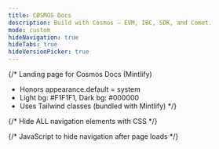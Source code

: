 ```yaml
---
title: CØSMOS Docs
description: Build with Cosmos — EVM, IBC, SDK, and Comet.
mode: custom
hideNavigation: true
hideTabs: true
hideVersionPicker: true
---
```


{/*
  Landing page for Cosmos Docs (Mintlify)
  - Honors appearance.default = system
  - Light bg: #F1F1F1, Dark bg: #000000
  - Uses Tailwind classes (bundled with Mintlify)
*/}

{/* Hide ALL navigation elements with CSS */}
<style jsx global>{`
  /* Hide navigation tabs and version switcher */
  [data-testid*="navigation"],
  [data-testid*="nav"],
  [data-testid*="tab"],
  [data-testid="version-picker"],
  .navigation-tabs,
  .version-picker,
  nav[role="navigation"],
  div[role="tablist"],
  header nav,
  .mint-nav,
  /* Specific Mintlify version switcher class */
  .hidden.lg\:flex.items-center.gap-x-2,
  [class~="hidden"][class~="lg:flex"][class~="items-center"][class~="gap-x-2"],
  /* Hide navigation tabs */
  [data-testid="navigation-tabs"],
  [data-testid="version-picker"],
  .navigation-tabs,
  .version-picker,
  nav[role="navigation"],
  .mint-navigation,
  .mint-tabs,
  /* More specific selectors */
  div[role="tablist"],
  .tab-container,
  .dropdown-container,
  [class*="tab"]:not(.min-h-),
  [class*="dropdown"],
  [class*="navigation"],
  /* Hide header navigation entirely for landing page */
  header nav,
  header > div > nav,
  /* Try to hide the entire top section */
  body > div:first-child,
  #__next > div:first-child,
  .mint-header,
  .mint-nav {
    display: none !important;
    visibility: hidden !important;
    height: 0 !important;
    overflow: hidden !important;
  }

  /* Adjust body to account for hidden header */
  body {
    margin: 0 !important;
    padding: 0 !important;
  }

  /* Make sure the main content fills the screen */
  main,
  .main-content,
  [role="main"] {
    padding-top: 0 !important;
    margin-top: 0 !important;
  }
`}</style>

{/* JavaScript to hide navigation after page loads */}
<script dangerouslySetInnerHTML={{
  __html: `
    function hideNavigation() {
      const selectors = [
        // Navigation tabs
        '[data-testid="navigation-tabs"]',
        '[data-testid*="tab"]',
        '.navigation-tabs',
        'nav[role="navigation"]',
        'div[role="tablist"]',
        '[role="tab"]',
        '[role="tabpanel"]',
        // Version switcher
        '[data-testid="version-picker"]',
        '.version-picker',
        '.hidden.lg\\:flex.items-center.gap-x-2',
        '[class~="hidden"][class~="lg:flex"][class~="items-center"][class~="gap-x-2"]',
        // Header navigation
        'header nav',
        '.mint-nav'
      ];

      // Also try to find elements by their text content
      const tabTexts = ['Documentation', 'API Reference', 'Release'];
      document.querySelectorAll('*').forEach(el => {
        if (tabTexts.includes(el.textContent?.trim()) &&
            el.tagName !== 'HTML' && el.tagName !== 'BODY' &&
            el.offsetWidth > 0 && el.offsetHeight > 0) {
          // Hide the element and its parent if it looks like a tab
          if (el.parentElement && (
              el.parentElement.role === 'tablist' ||
              el.parentElement.className.includes('tab') ||
              el.parentElement.className.includes('nav')
          )) {
            el.parentElement.style.display = 'none';
          } else {
            el.style.display = 'none';
          }
        }
      });

      selectors.forEach(selector => {
        try {
          const elements = document.querySelectorAll(selector);
          elements.forEach(el => {
            el.style.display = 'none';
            el.style.visibility = 'hidden';
            el.style.height = '0';
            el.style.overflow = 'hidden';
          });
        } catch(e) {
          console.log('Selector failed:', selector, e);
        }
      });

    }

    // Run immediately and also after DOM loads
    hideNavigation();
    document.addEventListener('DOMContentLoaded', hideNavigation);
    window.addEventListener('load', hideNavigation);

    // Also run on any changes (for dynamic content)
    setTimeout(hideNavigation, 100);
    setTimeout(hideNavigation, 500);
    setTimeout(hideNavigation, 1000);
  `
}} />

<div className="min-h-[calc(100vh)] w-full bg-[#F1F1F1] dark:bg-black">

  {/* Hero */}
  <section className="mx-auto max-w-6xl px-6 pt-20 pb-10 text-center">
    <div className="inline-flex items-center gap-2 rounded-full border border-black/10 bg-white px-3 py-1 text-xs font-medium tracking-wide dark:border-white/10 dark:bg-white/5">
      <span>Cosmos Developer Platform</span>
    </div>

    <h1 className="mt-6 text-4xl font-extrabold tracking-tight text-black dark:text-white sm:text-5xl">
      Build with Cosmos
    </h1>
    <p className="mx-auto mt-4 max-w-2xl text-base leading-relaxed text-neutral-700 dark:text-neutral-300">
      Choose your stack to get started—deploy with Cosmos EVM, connect chains with IBC,
      use the Cosmos SDK, or run fast finality with CometBFT.
    </p>

    {/* Primary CTAs */}
    <div className="mt-8 flex flex-wrap items-center justify-center gap-3">
      <a
        href="/docs/search"
        className="rounded-xl bg-black px-4 py-2 text-sm font-semibold text-white shadow-sm ring-1 ring-black/10 hover:opacity-90 dark:bg-white dark:text-black dark:ring-white/10"
      >
        Search docs…
      </a>
      <a
        href="https://github.com/cosmos"
        className="rounded-xl bg-white px-4 py-2 text-sm font-semibold text-black shadow-sm ring-1 ring-black/10 hover:bg-neutral-50 dark:bg-white/10 dark:text-white dark:ring-white/10 dark:hover:bg-white/15"
      >
        GitHub
      </a>
    </div>
  </section>

  {/* Product Grid (3 cards) */}
  <section className="mx-auto max-w-6xl px-6 pb-20">
    <div className="grid grid-cols-1 gap-5 sm:grid-cols-2 lg:grid-cols-3">

      {/* EVM */}
      <a
        href="/docs/evm/v0.4.x/documentation/overview"
        className="group rounded-2xl border border-black/10 bg-white p-5 shadow-sm transition hover:-translate-y-1 hover:shadow-md dark:border-white/10 dark:bg-white/5"
      >
        <div className="mb-3 inline-flex h-10 w-10 items-center justify-center rounded-xl bg-black text-white dark:bg-white dark:text-black">
          <svg viewBox="0 0 24 24" className="h-6 w-6" fill="currentColor"><path d="M7 7h10v10H7z"/></svg>
        </div>
        <h3 className="text-lg font-semibold text-black dark:text-white">EVM</h3>
        <p className="mt-1 text-sm text-neutral-700 dark:text-neutral-300">
          Ethereum compatibility with Cosmos-native modules and instant finality.
        </p>
        <span className="mt-3 inline-block text-sm font-semibold text-black/80 underline decoration-transparent underline-offset-4 transition group-hover:decoration-black dark:text-white/90 dark:group-hover:decoration-white">
          Explore EVM →
        </span>
      </a>

      {/* IBC */}
      <a
        href="/docs/ibc/next/index"
        className="group rounded-2xl border border-black/10 bg-white p-5 shadow-sm transition hover:-translate-y-1 hover:shadow-md dark:border-white/10 dark:bg-white/5"
      >
        <div className="mb-3 inline-flex h-10 w-10 items-center justify-center rounded-xl bg-black text-white dark:bg-white dark:text-black">
          <svg viewBox="0 0 24 24" className="h-6 w-6" fill="currentColor"><path d="M12 2a10 10 0 100 20 10 10 0 000-20z"/></svg>
        </div>
        <h3 className="text-lg font-semibold text-black dark:text-white">IBC</h3>
        <p className="mt-1 text-sm text-neutral-700 dark:text-neutral-300">
          Secure interoperability for transferring data and value across chains.
        </p>
        <span className="mt-3 inline-block text-sm font-semibold text-black/80 underline decoration-transparent underline-offset-4 transition group-hover:decoration-black dark:text-white/90 dark:group-hover:decoration-white">
          Explore IBC →
        </span>
      </a>

      {/* SDK */}
      <a
        href="/docs/sdk/v0.53/learn"
        className="group rounded-2xl border border-black/10 bg-white p-5 shadow-sm transition hover:-translate-y-1 hover:shadow-md dark:border-white/10 dark:bg-white/5"
      >
        <div className="mb-3 inline-flex h-10 w-10 items-center justify-center rounded-xl bg-black text-white dark:bg-white dark:text-black">
          <svg viewBox="0 0 24 24" className="h-6 w-6" fill="currentColor"><path d="M3 3h8v8H3zM13 3h8v8h-8zM3 13h8v8H3zM13 13h8v8h-8z"/></svg>
        </div>
        <h3 className="text-lg font-semibold text-black dark:text-white">Cosmos SDK</h3>
        <p className="mt-1 text-sm text-neutral-700 dark:text-neutral-300">
          Modular framework for building secure, application-specific blockchains.
        </p>
        <span className="mt-3 inline-block text-sm font-semibold text-black/80 underline decoration-transparent underline-offset-4 transition group-hover:decoration-black dark:text-white/90 dark:group-hover:decoration-white">
          Explore SDK →
        </span>
      </a>

    </div>
  </section>

  {/* Footer-style quick links */}
  <section className="mx-auto max-w-6xl px-6 pb-24">
    <div className="rounded-2xl border border-black/10 bg-white p-6 text-sm text-neutral-700 shadow-sm dark:border-white/10 dark:bg-white/5 dark:text-neutral-300">
      <div className="flex flex-wrap items-center justify-between gap-3">
        <span>Looking for release notes?</span>
        <a
          href="/docs/changelog/release-notes/index"
          className="font-semibold text-black underline decoration-transparent underline-offset-4 hover:decoration-black dark:text-white dark:hover:decoration-white"
        >
          Go to Release Notes →
        </a>
      </div>
    </div>
  </section>

  {/* ===== Footer (brand left-aligned, no newsletter, no sitemap) ===== */}
  <section
    id="page-footer"
    role="contentinfo"
    className="relative mt-12 border-t border-neutral-200 bg-white dark:border-neutral-800 dark:bg-black"
  >
    <div className="pointer-events-none absolute inset-x-0 -top-px h-px bg-gradient-to-r from-transparent via-neutral-400/40 to-transparent dark:via-neutral-600/40" />

    <div className="mx-auto max-w-6xl px-6 py-12">
      {/* Brand – always left aligned */}
      <div className="flex flex-col items-start gap-4 text-left">
        <div className="inline-flex items-center gap-2">
          <span className="inline-flex h-9 w-9 items-center justify-center rounded-xl bg-black text-white dark:bg-white dark:text-black">
            <svg viewBox="0 0 24 24" className="h-5 w-5" fill="currentColor">
              <path d="M12 2l1.9 5.8H20l-4.7 3.4 1.9 5.8L12 13.6 6.8 17l1.9-5.8L4 7.8h6.1L12 2z"/>
            </svg>
          </span>
          <span className="text-lg font-extrabold tracking-tight text-black dark:text-white">CØSMOS</span>
        </div>
        <p className="max-w-xl text-sm leading-relaxed text-neutral-600 dark:text-neutral-400">
          Build sovereign, interoperable chains. EVM, IBC, SDK, and CometBFT—picked and tuned for shipping fast.
        </p>

        {/* Socials */}
        <div className="mt-2 flex items-center gap-4">
          {/* Website (inline globe icon) */}
          <a aria-label="Website" href="https://cosmos.network/" className="text-neutral-600 hover:text-black dark:text-neutral-400 dark:hover:text-white">
            {/* Simple globe with meridians/parallels */}
            <svg viewBox="0 0 24 24" className="h-5 w-5" fill="none" stroke="currentColor" strokeWidth="2" strokeLinecap="round" strokeLinejoin="round" aria-hidden="true">
              <circle cx="12" cy="12" r="9" />
              <path d="M2.5 12h19" />
              <path d="M12 3c3.5 3.5 3.5 14.5 0 18" />
              <path d="M12 3c-3.5 3.5-3.5 14.5 0 18" />
            </svg>
          </a>

          {/* GitHub */}
          <a aria-label="GitHub" href="https://github.com/cosmos" className="text-neutral-600 hover:text-black dark:text-neutral-400 dark:hover:text-white">
            <svg viewBox="0 0 24 24" className="h-5 w-5" fill="currentColor"><path d="M12 .5a12 12 0 0 0-3.8 23.4c.6.1.8-.2.8-.5v-2c-3.3.7-4-1.4-4-1.4-.5-1.1-1.2-1.4-1.2-1.4-1-.7.1-.7.1-.7 1.1.1 1.7 1.1 1.7 1.1 1 .1.8-.7.8-.7-.8-.1-1.6-.4-2.3-.9-2-1.3-2.2-3.5-2.2-3.5 0-1 .3-1.9.9-2.6-.1-.3-.4-1.3.1-2.6 0 0 .8-.3 2.7 1a9.4 9.4 0 0 1 9.8 0c1.8-1.3 2.7-1 2.7-1 .5 1.3.2 2.3.1 2.6.6.7.9 1.6.9 2.6 0 2.2-.8 3.2-2.2 3.5-.6.4-1.4.7-2.3.9 0 0-.2.8.8.7 0 0 .8 0 1.7-1.1 0 0 .1 0 .1.1 0 0-.1 2.1-4 1.4v2c0 .4.2.6.8.5A12 12 0 0 0 12 .5z"/></svg>
          </a>

          {/* Discord */}
          <a aria-label="Discord" href="https://discord.gg/cosmosnetwork" className="text-neutral-600 hover:text-black dark:text-neutral-400 dark:hover:text-white">
            <svg viewBox="0 0 24 24" className="h-5 w-5" fill="currentColor"><path d="M20.3 4.4A17 17 0 0 0 15.9 3l-.2.3c1.5.4 2.6 1 3.5 1.7-1.5-.7-3-.9-4.6-1-1.6 0-3.1.2-4.6 1-.2 0-.3 0-.3-.2a17 17 0 0 0-4.4 1.4C3.2 9 2.8 12.4 3 15.8a17 17 0 0 0 5.2 2.7l.4-.6c-1-.4-1.9-.9-2.7-1.6l.7.4c1.9 1 3.9 1.4 6 1.4 2 0 4-.6 5.9-1.4l.8-.5c-.8.7-1.7 1.2-2.7 1.6l.3.5a17 17 0 0 0 5.3-2.7c.3-3.4 0-6.8-1.8-11.2z"/></svg>
          </a>

          {/* X (Twitter) */}
          <a aria-label="X (Twitter)" href="https://x.com/cosmos" className="text-neutral-600 hover:text-black dark:text-neutral-400 dark:hover:text-white">
            <svg viewBox="0 0 24 24" className="h-5 w-5" fill="currentColor"><path d="M18.2 2H21l-6.4 7.3L22 22h-6.8l-4.4-5.8L5.7 22H3l7-8-6.6-8H8l4 5.2L18.2 2zM17 20h1.8L8.2 4H6.3L17 20z"/></svg>
          </a>

          {/* YouTube */}
          <a aria-label="YouTube" href="https://www.youtube.com/@CosmosNetwork" className="text-neutral-600 hover:text-black dark:text-neutral-400 dark:hover:text-white">
            <svg viewBox="0 0 24 24" className="h-5 w-5" fill="currentColor">
              <path d="M23.5 6.2a3.1 3.1 0 0 0-2.2-2.2C19.7 3.5 12 3.5 12 3.5s-7.7 0-9.3.5A3.1 3.1 0 0 0 .5 6.2 32 32 0 0 0 0 12a32 32 0 0 0 .5 5.8 3.1 3.1 0 0 0 2.2 2.2c1.6.5 9.3.5 9.3.5s7.7 0 9.3-.5a3.1 3.1 0 0 0 2.2-2.2A32 32 0 0 0 24 12a32 32 0 0 0-.5-5.8zM9.8 15.5V8.5l6.2 3.5-6.2 3.5z"/>
            </svg>
          </a>
        </div>
      </div>

      {/* Link Columns */}
      <div className="mt-12 grid grid-cols-2 gap-8 sm:grid-cols-3 lg:grid-cols-5">
        <div>
          <h4 className="text-xs font-semibold uppercase tracking-wider text-neutral-500 dark:text-neutral-400">Build</h4>
          <ul className="mt-3 space-y-2 text-sm">
            <li><a className="text-black underline decoration-transparent underline-offset-4 hover:decoration-black dark:text-white dark:hover:decoration-white" href="/docs/evm/v0.4.x/documentation/overview">EVM</a></li>
            <li><a className="text-black underline decoration-transparent underline-offset-4 hover:decoration-black dark:text-white dark:hover:decoration-white" href="/docs/ibc/next/index">IBC</a></li>
            <li><a className="text-black underline decoration-transparent underline-offset-4 hover:decoration-black dark:text-white dark:hover:decoration-white" href="/docs/sdk/index">Cosmos SDK</a></li>
          </ul>
        </div>

        <div>
          <h4 className="text-xs font-semibold uppercase tracking-wider text-neutral-500 dark:text-neutral-400">Resources</h4>
          <ul className="mt-3 space-y-2 text-sm">
            <li><a className="text-black underline decoration-transparent underline-offset-4 hover:decoration-black dark:text-white dark:hover:decoration-white" href="/docs/search">Search Docs</a></li>
            <li><a className="text-black underline decoration-transparent underline-offset-4 hover:decoration-black dark:text-white dark:hover:decoration-white" href="/docs/changelog/release-notes/index">Release Notes</a></li>
            <li><a className="text-black underline decoration-transparent underline-offset-4 hover:decoration-black dark:text-white dark:hover:decoration-white" href="/docs/changelog">Changelog</a></li>
            <li><a className="text-black underline decoration-transparent underline-offset-4 hover:decoration-black dark:text-white dark:hover:decoration-white" href="/docs/roadmap">Roadmap</a></li>
          </ul>
        </div>

        <div>
          <h4 className="text-xs font-semibold uppercase tracking-wider text-neutral-500 dark:text-neutral-400">Community</h4>
          <ul className="mt-3 space-y-2 text-sm">
            <li><a className="text-black underline decoration-transparent underline-offset-4 hover:decoration-black dark:text-white dark:hover:decoration-white" href="https://github.com/cosmos">GitHub</a></li>
            <li><a className="text-black underline decoration-transparent underline-offset-4 hover:decoration-black dark:text-white dark:hover:decoration-white" href="https://discord.gg/cosmosnetwork">Discord</a></li>
            <li><a className="text-black underline decoration-transparent underline-offset-4 hover:decoration-black dark:text-white dark:hover:decoration-white" href="https://x.com/cosmos">X (Twitter)</a></li>
            <li><a className="text-black underline decoration-transparent underline-offset-4 hover:decoration-black dark:text-white dark:hover:decoration-white" href="https://forum.cosmos.network/">Forum</a></li>
          </ul>
        </div>

        <div>
          <h4 className="text-xs font-semibold uppercase tracking-wider text-neutral-500 dark:text-neutral-400">Learn</h4>
          <ul className="mt-3 space-y-2 text-sm">
            <li><a className="text-black underline decoration-transparent underline-offset-4 hover:decoration-black dark:text-white dark:hover:decoration-white" href="/docs/tutorials">Tutorials</a></li>
            <li><a className="text-black underline decoration-transparent underline-offset-4 hover:decoration-black dark:text-white dark:hover:decoration-white" href="/docs/examples">Examples</a></li>
            <li><a className="text-black underline decoration-transparent underline-offset-4 hover:decoration-black dark:text-white dark:hover:decoration-white" href="/docs/faq">FAQ</a></li>
            <li><a className="text-black underline decoration-transparent underline-offset-4 hover:decoration-black dark:text-white dark:hover:decoration-white" href="/docs/support">Support</a></li>
          </ul>
        </div>

        <div>
          <h4 className="text-xs font-semibold uppercase tracking-wider text-neutral-500 dark:text-neutral-400">Legal</h4>
          <ul className="mt-3 space-y-2 text-sm">
            <li><a className="text-black underline decoration-transparent underline-offset-4 hover:decoration-black dark:text-white dark:hover:decoration-white" href="/docs/legal/privacy">Privacy</a></li>
            <li><a className="text-black underline decoration-transparent underline-offset-4 hover:decoration-black dark:text-white dark:hover:decoration-white" href="/docs/legal/terms">Terms</a></li>
            <li><a className="text-black underline decoration-transparent underline-offset-4 hover:decoration-black dark:text-white dark:hover:decoration-white" href="/docs/legal/license">License</a></li>
          </ul>
        </div>
      </div>

      {/* Bottom bar */}
      <div className="mt-10 flex flex-col items-center justify-between gap-3 border-t border-neutral-200 pt-6 text-xs text-neutral-600 dark:border-neutral-800 dark:text-neutral-400 sm:flex-row">
        <p>© {new Date().getFullYear()} CØSMOS. All rights reserved.</p>
        <div className="flex items-center gap-4">
          <a className="underline decoration-transparent underline-offset-4 hover:decoration-black dark:hover:decoration-white" href="/docs/contact">Contact</a>
          <a className="underline decoration-transparent underline-offset-4 hover:decoration-black dark:hover:decoration-white" href="#top">Back to top ↑</a>
        </div>
      </div>
    </div>
  </section>

</div>
